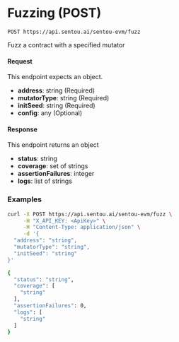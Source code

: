 # Fuzzing (POST)

`POST https://api.sentou.ai/sentou-evm/fuzz`

Fuzz a contract with a specified mutator


#### Request
This endpoint expects an object.
- **address**: string (Required)
- **mutatorType**: string (Required)
- **initSeed**: string (Required)
- **config**: any (Optional)

#### Response
This endpoint returns an object
- **status**: string
- **coverage**: set of strings
- **assertionFailures**: integer
- **logs**: list of strings


### Examples

```sh curl copy filename="POST /sentou-evm/fuzz"
curl -X POST https://api.sentou.ai/sentou-evm/fuzz \
     -H "X_API_KEY: <ApiKey>" \
     -H "Content-Type: application/json" \
     -d '{
  "address": "string",
  "mutatorType": "string",
  "initSeed": "string"
}'
```

```sh curl copy filename="RESPONSE"
{
  "status": "string",
  "coverage": [
    "string"
  ],
  "assertionFailures": 0,
  "logs": [
    "string"
  ]
}
```
